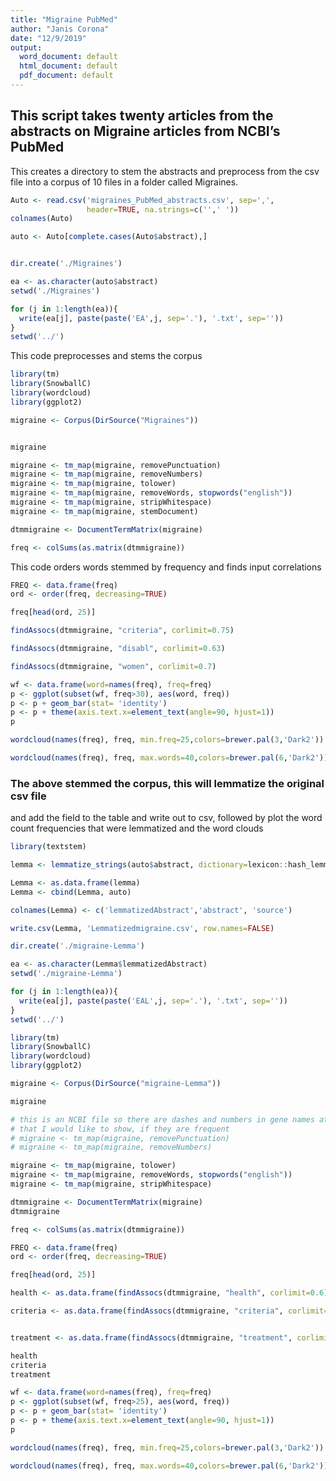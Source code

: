 ---
title: "Migraine PubMed"
author: "Janis Corona"
date: "12/9/2019"
output:
  word_document: default
  html_document: default
  pdf_document: default
---

## This script takes twenty articles from the abstracts on Migraine articles from NCBI's PubMed


This creates a directory to stem the abstracts and preprocess from the csv file
into a corpus of 10 files in a folder called Migraines.
```{r, message=FALSE, error=FALSE, warning=FALSE}
Auto <- read.csv('migraines_PubMed_abstracts.csv', sep=',',
                 header=TRUE, na.strings=c('',' '))
colnames(Auto) 

auto <- Auto[complete.cases(Auto$abstract),]


dir.create('./Migraines')

ea <- as.character(auto$abstract)
setwd('./Migraines')

for (j in 1:length(ea)){
  write(ea[j], paste(paste('EA',j, sep='.'), '.txt', sep=''))
}
setwd('../')


```

This code preprocesses and stems the corpus
```{r, error=FALSE, warning=FALSE, message=FALSE}
library(tm)
library(SnowballC)
library(wordcloud)
library(ggplot2)

migraine <- Corpus(DirSource("Migraines"))


migraine

migraine <- tm_map(migraine, removePunctuation)
migraine <- tm_map(migraine, removeNumbers)
migraine <- tm_map(migraine, tolower)
migraine <- tm_map(migraine, removeWords, stopwords("english"))
migraine <- tm_map(migraine, stripWhitespace)
migraine <- tm_map(migraine, stemDocument)

dtmmigraine <- DocumentTermMatrix(migraine)

freq <- colSums(as.matrix(dtmmigraine))

```

This code orders words stemmed by frequency and finds input correlations
```{r}
FREQ <- data.frame(freq)
ord <- order(freq, decreasing=TRUE)

freq[head(ord, 25)]
```

```{r}

findAssocs(dtmmigraine, "criteria", corlimit=0.75)

```


```{r}
findAssocs(dtmmigraine, "disabl", corlimit=0.63)

```


```{r}
findAssocs(dtmmigraine, "women", corlimit=0.7)
```


```{r, width=500, height=500}
wf <- data.frame(word=names(freq), freq=freq)
p <- ggplot(subset(wf, freq>30), aes(word, freq))
p <- p + geom_bar(stat= 'identity') 
p <- p + theme(axis.text.x=element_text(angle=90, hjust=1)) 
p

```


```{r}
wordcloud(names(freq), freq, min.freq=25,colors=brewer.pal(3,'Dark2'))

```


```{r}
wordcloud(names(freq), freq, max.words=40,colors=brewer.pal(6,'Dark2'))

```

### The above stemmed the corpus, this will lemmatize the original csv file
and add the field to the table and write out to csv, followed by plot the 
word count frequencies that were lemmatized and the word clouds

```{r, error=FALSE, message=FALSE, warning=FALSE}
library(textstem)

lemma <- lemmatize_strings(auto$abstract, dictionary=lexicon::hash_lemmas)

Lemma <- as.data.frame(lemma)
Lemma <- cbind(Lemma, auto)

colnames(Lemma) <- c('lemmatizedAbstract','abstract', 'source')

write.csv(Lemma, 'Lemmatizedmigraine.csv', row.names=FALSE)

```

```{r, error=FALSE, message=FALSE, warning=FALSE}
dir.create('./migraine-Lemma')

ea <- as.character(Lemma$lemmatizedAbstract)
setwd('./migraine-Lemma')

for (j in 1:length(ea)){
  write(ea[j], paste(paste('EAL',j, sep='.'), '.txt', sep=''))
}
setwd('../')

```

```{r, error=FALSE, message=FALSE, warning=FALSE}
library(tm)
library(SnowballC)
library(wordcloud)
library(ggplot2)

```



```{r}
migraine <- Corpus(DirSource("migraine-Lemma"))

migraine

# this is an NCBI file so there are dashes and numbers in gene names at times
# that I would like to show, if they are frequent
# migraine <- tm_map(migraine, removePunctuation)
# migraine <- tm_map(migraine, removeNumbers)

migraine <- tm_map(migraine, tolower)
migraine <- tm_map(migraine, removeWords, stopwords("english"))
migraine <- tm_map(migraine, stripWhitespace)

dtmmigraine <- DocumentTermMatrix(migraine)
dtmmigraine

```

```{r}
freq <- colSums(as.matrix(dtmmigraine))

FREQ <- data.frame(freq)
ord <- order(freq, decreasing=TRUE)

freq[head(ord, 25)]

```


```{r}
health <- as.data.frame(findAssocs(dtmmigraine, "health", corlimit=0.6))

criteria <- as.data.frame(findAssocs(dtmmigraine, "criteria", corlimit=0.55))


treatment <- as.data.frame(findAssocs(dtmmigraine, "treatment", corlimit=0.55))

health
criteria
treatment
```

```{r, width=500, height=500}
wf <- data.frame(word=names(freq), freq=freq)
p <- ggplot(subset(wf, freq>25), aes(word, freq))
p <- p + geom_bar(stat= 'identity') 
p <- p + theme(axis.text.x=element_text(angle=90, hjust=1)) 
p

```

```{r}
wordcloud(names(freq), freq, min.freq=25,colors=brewer.pal(3,'Dark2'))

```

```{r}
wordcloud(names(freq), freq, max.words=40,colors=brewer.pal(6,'Dark2'))

```

